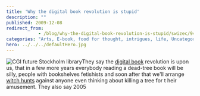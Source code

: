 ```yaml
---
title: 'Why the digital book revolution is stupid'
description: ""
published: 2009-12-08
redirect_from: 
            - /blog/why-the-digital-book-revolution-is-stupid/swizec/944
categories: "Arts, E-book, food for thought, intrigues, life, Uncategorized"
hero: ../../../defaultHero.jpg
---
```


![](http://cache.gawker.com/assets/images/4/2009/12/500x_library-image-rendering.jpg "CGI future Stockholm library")They say the [digital book](http://en.wikipedia.org/wiki/E-book "E-book") revolution is upon us, that in a few more years everybody reading a dead-tree book will be silly, people with bookshelves fetishists and soon after that we'll arrange [witch hunts](http://en.wikipedia.org/wiki/Witch-hunt "Witch-hunt") against anyone even thinking about killing a tree for t heir amusement. They also say 2005
